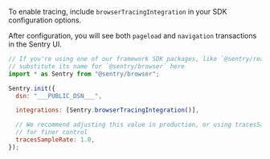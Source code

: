 To enable tracing, include `browserTracingIntegration` in your SDK configuration options.

After configuration, you will see both `pageload` and `navigation` transactions in the Sentry UI.


```javascript
// If you're using one of our framework SDK packages, like `@sentry/react`,
// substitute its name for `@sentry/browser` here
import * as Sentry from "@sentry/browser";

Sentry.init({
  dsn: "___PUBLIC_DSN___",

  integrations: [Sentry.browserTracingIntegration()],

  // We recommend adjusting this value in production, or using tracesSampler
  // for finer control
  tracesSampleRate: 1.0,
});
```

<PlatformContent includePath="performance/automatic-instrumentation-custom-routing" />

